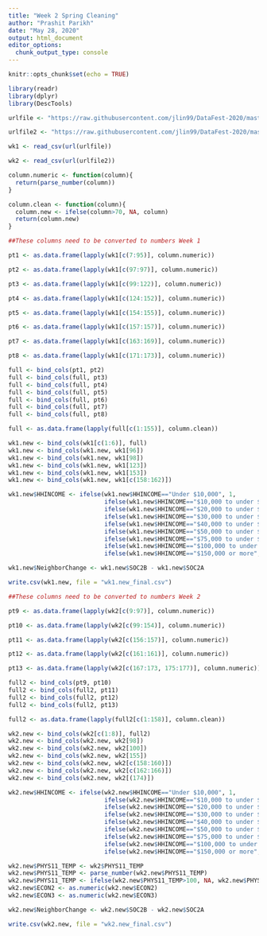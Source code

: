 ---
title: "Week 2 Spring Cleaning"
author: "Prashit Parikh"
date: "May 28, 2020"
output: html_document
editor_options: 
  chunk_output_type: console
---

```{r setup, include=FALSE}
knitr::opts_chunk$set(echo = TRUE)
```

```{r}
library(readr)
library(dplyr)
library(DescTools)
```

```{r}
urlfile <- "https://raw.githubusercontent.com/jlin99/DataFest-2020/master/data/covid%20impact%20survey/week1.csv"

urlfile2 <- "https://raw.githubusercontent.com/jlin99/DataFest-2020/master/data/covid%20impact%20survey/week2.csv"

wk1 <- read_csv(url(urlfile))

wk2 <- read_csv(url(urlfile2))

column.numeric <- function(column){
  return(parse_number(column))
}

column.clean <- function(column){
  column.new <- ifelse(column>70, NA, column)
  return(column.new)
}
```

```{r}
##These columns need to be converted to numbers Week 1

pt1 <- as.data.frame(lapply(wk1[c(7:95)], column.numeric))

pt2 <- as.data.frame(lapply(wk1[c(97:97)], column.numeric))

pt3 <- as.data.frame(lapply(wk1[c(99:122)], column.numeric))

pt4 <- as.data.frame(lapply(wk1[c(124:152)], column.numeric))

pt5 <- as.data.frame(lapply(wk1[c(154:155)], column.numeric))

pt6 <- as.data.frame(lapply(wk1[c(157:157)], column.numeric))

pt7 <- as.data.frame(lapply(wk1[c(163:169)], column.numeric))

pt8 <- as.data.frame(lapply(wk1[c(171:173)], column.numeric))

full <- bind_cols(pt1, pt2)
full <- bind_cols(full, pt3)
full <- bind_cols(full, pt4)
full <- bind_cols(full, pt5)
full <- bind_cols(full, pt6)
full <- bind_cols(full, pt7)
full <- bind_cols(full, pt8)

full <- as.data.frame(lapply(full[c(1:155)], column.clean))

wk1.new <- bind_cols(wk1[c(1:6)], full)
wk1.new <- bind_cols(wk1.new, wk1[96])
wk1.new <- bind_cols(wk1.new, wk1[98])
wk1.new <- bind_cols(wk1.new, wk1[123])
wk1.new <- bind_cols(wk1.new, wk1[153])
wk1.new <- bind_cols(wk1.new, wk1[c(158:162)])

wk1.new$HHINCOME <- ifelse(wk1.new$HHINCOME=="Under $10,000", 1,
                           ifelse(wk1.new$HHINCOME=="$10,000 to under $20,000", 2,
                           ifelse(wk1.new$HHINCOME=="$20,000 to under $30,000", 3,
                           ifelse(wk1.new$HHINCOME=="$30,000 to under $40,000", 4,
                           ifelse(wk1.new$HHINCOME=="$40,000 to under $50,000", 5,
                           ifelse(wk1.new$HHINCOME=="$50,000 to under $75,000", 6,
                           ifelse(wk1.new$HHINCOME=="$75,000 to under $100,000", 7,
                           ifelse(wk1.new$HHINCOME=="$100,000 to under $150,000", 8,
                           ifelse(wk1.new$HHINCOME=="$150,000 or more", 9, NA)))))))))

wk1.new$NeighborChange <- wk1.new$SOC2B - wk1.new$SOC2A

write.csv(wk1.new, file = "wk1.new_final.csv")
```

```{r}
##These columns need to be converted to numbers Week 2

pt9 <- as.data.frame(lapply(wk2[c(9:97)], column.numeric))

pt10 <- as.data.frame(lapply(wk2[c(99:154)], column.numeric))

pt11 <- as.data.frame(lapply(wk2[c(156:157)], column.numeric))

pt12 <- as.data.frame(lapply(wk2[c(161:161)], column.numeric))

pt13 <- as.data.frame(lapply(wk2[c(167:173, 175:177)], column.numeric))

full2 <- bind_cols(pt9, pt10)
full2 <- bind_cols(full2, pt11)
full2 <- bind_cols(full2, pt12)
full2 <- bind_cols(full2, pt13)

full2 <- as.data.frame(lapply(full2[c(1:158)], column.clean))

wk2.new <- bind_cols(wk2[c(1:8)], full2)
wk2.new <- bind_cols(wk2.new, wk2[98])
wk2.new <- bind_cols(wk2.new, wk2[100])
wk2.new <- bind_cols(wk2.new, wk2[155])
wk2.new <- bind_cols(wk2.new, wk2[c(158:160)])
wk2.new <- bind_cols(wk2.new, wk2[c(162:166)])
wk2.new <- bind_cols(wk2.new, wk2[(174)])

wk2.new$HHINCOME <- ifelse(wk2.new$HHINCOME=="Under $10,000", 1,
                           ifelse(wk2.new$HHINCOME=="$10,000 to under $20,000", 2,
                           ifelse(wk2.new$HHINCOME=="$20,000 to under $30,000", 3,
                           ifelse(wk2.new$HHINCOME=="$30,000 to under $40,000", 4,
                           ifelse(wk2.new$HHINCOME=="$40,000 to under $50,000", 5,
                           ifelse(wk2.new$HHINCOME=="$50,000 to under $75,000", 6,
                           ifelse(wk2.new$HHINCOME=="$75,000 to under $100,000", 7,
                           ifelse(wk2.new$HHINCOME=="$100,000 to under $150,000", 8,
                           ifelse(wk2.new$HHINCOME=="$150,000 or more", 9, NA)))))))))

wk2.new$PHYS11_TEMP <- wk2$PHYS11_TEMP
wk2.new$PHYS11_TEMP <- parse_number(wk2.new$PHYS11_TEMP)
wk2.new$PHYS11_TEMP <- ifelse(wk2.new$PHYS11_TEMP>100, NA, wk2.new$PHYS11_TEMP)
wk2.new$ECON2 <- as.numeric(wk2.new$ECON2)
wk2.new$ECON3 <- as.numeric(wk2.new$ECON3)

wk2.new$NeighborChange <- wk2.new$SOC2B - wk2.new$SOC2A

write.csv(wk2.new, file = "wk2.new_final.csv")
```
